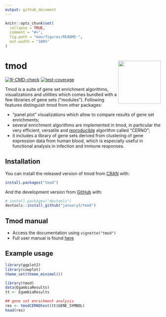 ```yaml
---
output: github_document
---
```


<!-- README.md is generated from README.Rmd. Please edit that file -->

```r
knitr::opts_chunk$set(
  collapse = TRUE,
  comment = "#>",
  fig.path = "man/figures/README-",
  out.width = "100%"
)
```


# tmod <a href='https://january3.github.com/tmod/'><img src='man/figures/logo.png' align="right" height="138.5" /></a>


<!-- badges: start -->
[![R-CMD-check](https://github.com/january3/tmod/actions/workflows/R-CMD-check.yaml/badge.svg)](https://github.com/january3/tmod/actions/workflows/R-CMD-check.yaml)
[![test-coverage](https://github.com/january3/tmod/actions/workflows/test-coverage.yaml/badge.svg)](https://github.com/january3/tmod/actions/workflows/test-coverage.yaml)
<!-- badges: end -->

Tmod is a suite of gene set enrichment algorithms, visualizations and
utilities which comes bundled with a few libraries of gene sets
("modules"). Following features distinguish tmod from other packages:

 * "panel plot" visualizations which allow to compare results of gene set
   enrichments;
 * several enrichment algorithms are implemented in tmod, in particular the
   very efficient, versatile and
   [reproducible](https://academic.oup.com/bioinformatics/article/35/24/5146/5511403)
   algorithm called "CERNO";
 * it includes a library of gene sets derived from clustering of gene
   expression data from human blood, which is especially useful in
   functional analysis in infection and immune responses.

## Installation

You can install the released version of tmod from [CRAN](https://CRAN.R-project.org/) with:

``` r
install.packages("tmod")
```

And the development version from [GitHub](https://github.com/) with:

``` r
# install.packages("devtools")
devtools::install_github("january3/tmod")
```
## Tmod manual

 * Access the documentation using `vignette("tmod")`
 * Full user manual is found [here](https://january3.github.io/tmod/articles/user_manual/tmod_user_manual.html)

## Example usage


```r
library(ggplot2)
library(cowplot)
theme_set(theme_minimal())
```





```r
library(tmod)
data(EgambiaResults)
tt <- EgambiaResults

## gene set enrichment analysis
res <- tmodCERNOtest(tt$GENE_SYMBOL)
head(res)
```



